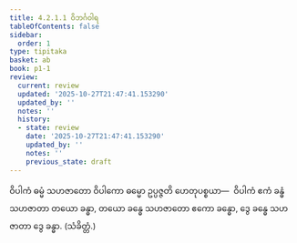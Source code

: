 ```yaml
---
title: 4.2.1.1 ဝိဘင်္ဂဝါရ
tableOfContents: false
sidebar:
  order: 1
type: tipitaka
basket: ab
book: p1-1
review:
  current: review
  updated: '2025-10-27T21:47:41.153290'
  updated_by: ''
  notes: ''
  history:
  - state: review
    date: '2025-10-27T21:47:41.153290'
    updated_by: ''
    notes: ''
    previous_state: draft
---
```



<ReviewStatus review={frontmatter.review} showDetails={true} />

<HypothesisAnnotation frontmatter={frontmatter} />

<DynamicBreadcrumb />

<Division number="53" book="p1-1" e="ch" v="36" p="408">

<Paragraph number="2159" book="p1-1">
ဝိပါကံ ဓမ္မံ သဟဇာတော ဝိပါကော ဓမ္မော ဥပ္ပဇ္ဇတိ ဟေတုပစ္စယာ—  ဝိပါကံ ဧကံ ခန္ဓံ သဟဇာတာ တယော ခန္ဓာ, တယော ခန္ဓေ သဟဇာတော ဧကော ခန္ဓော, ဒွေ ခန္ဓေ သဟဇာတာ ဒွေ ခန္ဓာ. (သံခိတ္တံ.)
</Paragraph>
</Division>